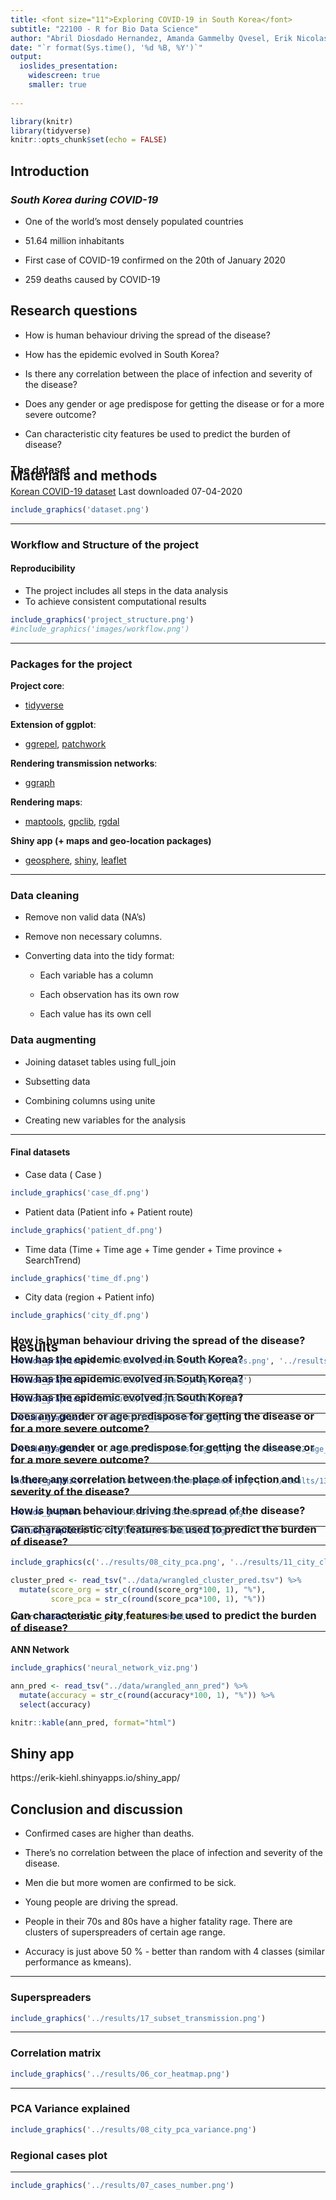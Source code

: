 ```yaml
---
title: <font size="11">Exploring COVID-19 in South Korea</font>
subtitle: "22100 - R for Bio Data Science"
author: "Abril Diosdado Hernandez, Amanda Gammelby Qvesel, Erik Nicolas Kiehl, Viktor Törnblom"
date: "`r format(Sys.time(), '%d %B, %Y')`"
output:
  ioslides_presentation:
    widescreen: true
    smaller: true
   
---
```

```r
library(knitr)
library(tidyverse)
knitr::opts_chunk$set(echo = FALSE)
```
## **Introduction**

### *South Korea during COVID-19*
* One of the world's most densely populated countries 

* 51.64 million inhabitants

* First case of COVID-19 confirmed on the 20th of January 2020

* 259 deaths caused by COVID-19


## Research questions

* How is human behaviour driving the spread of the disease?

* How has the epidemic evolved in South Korea?

* Is there any correlation between the place of infection and severity of the disease?

* Does any gender or age predispose for getting the disease or for a more severe outcome?

* Can characteristic city features be used to predict the burden of disease?


## Materials and methods

<h3 style="margin-top: -50px">
The dataset
</h3>

[Korean COVID-19 dataset](https://www.kaggle.com/kimjihoo/coronavirusdataset)
Last downloaded 07-04-2020

```r
include_graphics('dataset.png')
```

***

### Workflow and Structure of the project
#### Reproducibility
- The project includes all steps in the data analysis
- To achieve consistent computational results

```r
include_graphics('project_structure.png')
#include_graphics('images/workflow.png')
```

***
### Packages for the project

**Project core**:

-   [tidyverse](https://github.com/tidyverse/tidyverse)

**Extension of ggplot**:

-   [ggrepel](https://github.com/slowkow/ggrepel), [patchwork](https://github.com/thomasp85/patchwork)

**Rendering transmission networks**:

-   [ggraph](https://github.com/thomasp85/ggraph)

**Rendering maps**:

-   [maptools](https://github.com/RPTools/maptool), 
    [gpclib](https://github.com/rdpeng/gpclib), [rgdal](https://github.com/cran/rgdal/tree/master/inst)

**Shiny app (+ maps and geo-location packages)**

-   [geosphere](https://github.com/rspatial/geosphere), [shiny](https://github.com/rstudio/shiny),
    [leaflet](http://rstudio.github.io/leaflet)

***

### Data cleaning

-   Remove non valid data (NA's)
    
-   Remove non necessary columns.
    
-   Converting data into the tidy format:
    
    -   Each variable has a column
        
    -   Each observation has its own row
        
    -   Each value has its own cell
        

### Data augmenting

-   Joining dataset tables using full_join
    
-   Subsetting data
    
-   Combining columns using unite
    
-   Creating new variables for the analysis

***

#### Final datasets

- Case data ( Case )
```r
include_graphics('case_df.png')
```

- Patient data (Patient info + Patient route)
```r
include_graphics('patient_df.png')
```

- Time data (Time + Time age + Time gender + Time province + SearchTrend)
```r
include_graphics('time_df.png')
```

- City data (region + Patient info)
```r
include_graphics('city_df.png')
```

## Results
<h3 style="margin-top: -50px">
How is human behaviour driving the spread of the disease?
</h3>

```r
include_graphics(c('../results/10_most_visited_places.png', '../results/05_case_type.png'))
```

***

<h3 style="margin-top: -50px">
How has the epidemic evolved in South Korea?
</h3>
```r
include_graphics('../results/13_disease_progress.png')
```

***

<h3 style="margin-top: -50px">
How has the epidemic evolved in South Korea?
</h3>

```r
include_graphics('../results/13_logistic_model.png')
```

***

<h3 style="margin-top: -50px">
How has the epidemic evolved in South Korea?
</h3>
```r
include_graphics('../results/15_searchtrend.png')
```

***

<h3 style="margin-top: -50px">
Does any gender or age predispose for getting the disease or for a more severe outcome?
</h3>
```r
include_graphics(c('../results/13_disease_age.png', '../results/12_age_deceased_ratio.png'))
```

***

<h3 style="margin-top: -50px">
Does any gender or age predispose for getting the disease or for a more severe outcome?
</h3>
```r
include_graphics(c('../results/13_confirmed_gender.png', '../results/13_deceased_gender.png'))
```

***

<h3 style="margin-top: -50px">
Is there any correlation between the place of infection and severity of the disease?
</h3>
```r
include_graphics('../results/14_contact_exposure.png')
```

***

<h3 style="margin-top: -50px">
How is human behaviour driving the spread of the disease?
</h3>
```r
include_graphics('../results/16_transmission.png')
```

***

<h3 style="margin-top: -50px">
Can characteristic city features be used to predict the burden of disease?
</h3>
```r
include_graphics(c('../results/08_city_pca.png', '../results/11_city_clustering.png'))

cluster_pred <- read_tsv("../data/wrangled_cluster_pred.tsv") %>% 
  mutate(score_org = str_c(round(score_org*100, 1), "%"),
         score_pca = str_c(round(score_pca*100, 1), "%"))

knitr::kable(cluster_pred, format="html")
```

***

<h3 style="margin-top: -50px">
Can characteristic city features be used to predict the burden of disease?
</h3>

**ANN Network**
```r
include_graphics('neural_network_viz.png')

ann_pred <- read_tsv("../data/wrangled_ann_pred") %>%
  mutate(accuracy = str_c(round(accuracy*100, 1), "%")) %>%
  select(accuracy)

knitr::kable(ann_pred, format="html")
```

## Shiny app

https://erik-kiehl.shinyapps.io/shiny_app/

## Conclusion and discussion 

* Confirmed cases are higher than deaths. 

* There’s no correlation between the place of infection and severity of the disease.

* Men die but more women are confirmed to be sick. 

* Young people are driving the spread.

* People in their 70s and 80s have a higher fatality rage.
There are clusters of superspreaders of certain age range. 

* Accuracy is just above 50 % - better than random with 4 classes (similar performance as kmeans).

***
### Superspreaders
```r
include_graphics('../results/17_subset_transmission.png')
```

***
### Correlation matrix
```r
include_graphics('../results/06_cor_heatmap.png')
```
***
### PCA Variance explained
```r
include_graphics('../results/08_city_pca_variance.png')
```

### Regional cases plot
***
```r
include_graphics('../results/07_cases_number.png')
```

